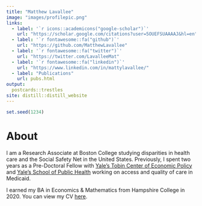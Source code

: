 ```yaml
---
title: "Matthew Lavallee"
image: "images/profilepic.png"
links:
  - label: '`r icons::academicons("google-scholar")`'
    url: "https://scholar.google.com/citations?user=5OUEFSUAAAAJ&hl=en"
  - label: '`r fontawesome::fa("github")`'
    url: "https://github.com/MatthewLavallee"
  - label: '`r fontawesome::fa("twitter")`'
    url: "https://twitter.com/LavalleeMat"
  - label: '`r fontawesome::fa("linkedin")`'
    url: "https://www.linkedin.com/in/mattylavallee/"
  - label: "Publications"
    url: pubs.html
output: 
  postcards::trestles
site: distill::distill_website
---
```


<link rel="stylesheet" href="academicicons/css/academicons.min.css"/>

```r
set.seed(1234)
```
# About 

I am a Research Associate at Boston College studying disparities in health care and the Social Safety Net in the United States. Previously, I spent two years as a Pre-Doctoral Fellow with [Yale's Tobin Center of Economic Policy](https://tobin.yale.edu/tobin-predoctoral-fellows) and [Yale's School of Public Health](https://ysph.yale.edu/) working on access and quality of care in Medicaid.

I earned my BA in Economics & Mathematics from Hampshire College in 2020. You can view my CV [here](./files/Lavallee_Matthew_CV.pdf).